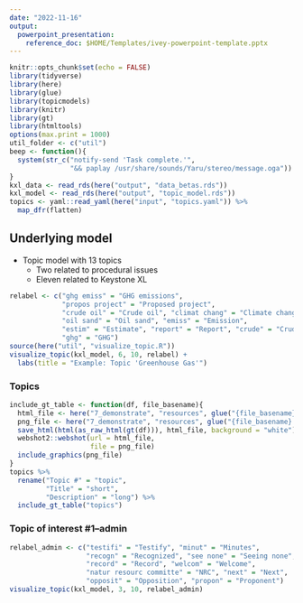 ```yaml
---
date: "2022-11-16"
output:
  powerpoint_presentation:
    reference_doc: $HOME/Templates/ivey-powerpoint-template.pptx
---
```


```r
knitr::opts_chunk$set(echo = FALSE)
library(tidyverse)
library(here)
library(glue)
library(topicmodels)
library(knitr)
library(gt)
library(htmltools)
options(max.print = 1000)
util_folder <- c("util")
beep <- function(){
  system(str_c("notify-send 'Task complete.'",
               "&& paplay /usr/share/sounds/Yaru/stereo/message.oga"))
}
kxl_data <- read_rds(here("output", "data_betas.rds"))
kxl_model <- read_rds(here("output", "topic_model.rds"))
topics <- yaml::read_yaml(here("input", "topics.yaml")) %>%
  map_dfr(flatten)
```

## Underlying model

* Topic model with 13 topics
  * Two related to procedural issues
  * Eleven related to Keystone XL

```r
relabel <- c("ghg emiss" = "GHG emissions", 
             "propos project" = "Proposed project", 
             "crude oil" = "Crude oil", "climat chang" = "Climate change", 
             "oil sand" = "Oil sand", "emiss" = "Emission", 
             "estim" = "Estimate", "report" = "Report", "crude" = "Crude", 
             "ghg" = "GHG")
source(here("util", "visualize_topic.R"))
visualize_topic(kxl_model, 6, 10, relabel) +
  labs(title = "Example: Topic 'Greenhouse Gas'")
```

### Topics

```r
include_gt_table <- function(df, file_basename){
  html_file <- here("7_demonstrate", "resources", glue("{file_basename}.html"))
  png_file <- here("7_demonstrate", "resources", glue("{file_basename}.png"))
  save_html(html(as_raw_html(gt(df))), html_file, background = "white")
  webshot2::webshot(url = html_file, 
                    file = png_file)
  include_graphics(png_file)
}
topics %>%
  rename("Topic #" = "topic", 
         "Title" = "short", 
         "Description" = "long") %>%
  include_gt_table("topics")
```

### Topic of interest #1--admin

```r
relabel_admin <- c("testifi" = "Testify", "minut" = "Minutes",
                   "recogn" = "Recognized", "see none" = "Seeing none", 
                   "record" = "Record", "welcom" = "Welcome", 
                   "natur resourc committe" = "NRC", "next" = "Next", 
                   "opposit" = "Opposition", "propon" = "Proponent")
visualize_topic(kxl_model, 3, 10, relabel_admin)
```
